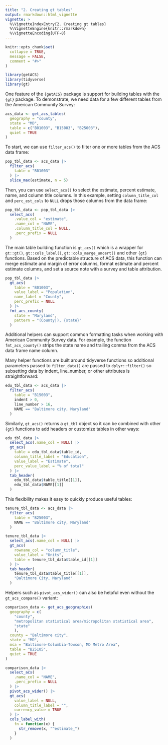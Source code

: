 ```yaml
---
title: "2. Creating gt tables"
output: rmarkdown::html_vignette
vignette: >
  %\VignetteIndexEntry{2. Creating gt tables}
  %\VignetteEngine{knitr::rmarkdown}
  %\VignetteEncoding{UTF-8}
---
```


```r
knitr::opts_chunk$set(
  collapse = TRUE,
  message = FALSE,
  comment = "#>"
)
```

```r
library(getACS)
library(tidyverse)
library(gt)
```

One feature of the `{getACS}` package is support for building tables with the `{gt}` package. To demonstrate, we need data for a few different tables from the American Community Survey:

```r
acs_data <- get_acs_tables(
  geography = "county",
  state = "MD",
  table = c("B01003", "B15003", "B25003"),
  quiet = TRUE
)
```

To start, we can use `filter_acs()` to filter one or more tables from the ACS data frame:

```r
pop_tbl_data <- acs_data |>
  filter_acs(
    table = "B01003"
  ) |>
  slice_max(estimate, n = 5)
```

Then, you can use `select_acs()` to select the estimate, percent estimate, name, and column title columns. In this example, setting `column_title_col` and `perc_est_cols` to `NULL` drops those columns from the data frame:

```r
pop_tbl_data <- pop_tbl_data |>
  select_acs(
    .value_col = "estimate",
    .name_col = "NAME",
    .column_title_col = NULL,
    .perc_prefix = NULL
  )
```

The main table building function is `gt_acs()` which is a wrapper for `gt::gt()`, `gt::cols_label()`, `gt::cols_merge_uncert()` and other `{gt}` functions. Based on the predictable structure of ACS data, this function can merge estimate and margin of error columns, format estimate and percent estimate columns, and set a source note with a survey and table attribution.

```r
pop_tbl_data |>
  gt_acs(
    table = "B01003",
    value_label = "Population",
    name_label = "County",
    perc_prefix = NULL
  ) |>
  fmt_acs_county(
    state = "Maryland",
    pattern = "(County|), {state}"
  )
```

Additional helpers can support common formatting tasks when working with American Community Survey data. For example, the function `fmt_acs_county()`  strips the state name and trailing comma from the ACS data frame name column.

Many helper functions are built around tidyverse functions so additional parameters passed to `filter_data()` are passed to `dplyr::filter()` so subsetting data by indent, line_number, or other attributes is straightforward:

```r
edu_tbl_data <- acs_data |>
  filter_acs(
    table = "B15003",
    indent > 0,
    line_number > 16,
    NAME == "Baltimore city, Maryland"
  )
```

Similarly, `gt_acs()` returns a `gt_tbl` object so it can be combined with other `{gt}` functions to add headers or customize tables in other ways:

```r
edu_tbl_data |>
  select_acs(.name_col = NULL) |>
  gt_acs(
    table = edu_tbl_data$table_id,
    column_title_label = "Education",
    value_label = "Estimate",
    perc_value_label = "% of total"
  ) |>
  tab_header(
    edu_tbl_data$table_title[[1]],
    edu_tbl_data$NAME[[1]]
  )
```

This flexibility makes it easy to quickly produce useful tables:

```r
tenure_tbl_data <- acs_data |>
  filter_acs(
    table = "B25003",
    NAME == "Baltimore city, Maryland"
  )

tenure_tbl_data |>
  select_acs(.name_col = NULL) |>
  gt_acs(
    rowname_col = "column_title",
    value_label = "Units",
    table = tenure_tbl_data$table_id[[1]]
  ) |>
  tab_header(
    tenure_tbl_data$table_title[[1]],
    "Baltimore City, Maryland"
  )
```

Helpers such as `pivot_acs_wider()` can also be helpful even without the `gt_acs_compare()` variant:

```r
comparison_data <- get_acs_geographies(
  geography = c(
    "county",
    "metropolitan statistical area/micropolitan statistical area",
    "state"
    ),
  county = "Baltimore city",
  state = "MD",
  msa = "Baltimore-Columbia-Towson, MD Metro Area",
  table = "B25105",
  quiet = TRUE
)

comparison_data |>
  select_acs(
    .name_col = "NAME",
    .perc_prefix = NULL
  ) |>
  pivot_acs_wider() |>
  gt_acs(
    value_label = NULL,
    column_title_label = "",
    currency_value = TRUE
  ) |>
  cols_label_with(
    fn = function(x) {
      str_remove(x, "^estimate_")
    }
  )
```


